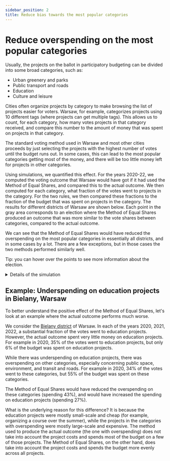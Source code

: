 ```yaml
---
sidebar_position: 2
title: Reduce bias towards the most popular categories
---
```



# Reduce overspending on the most popular categories

Usually, the projects on the ballot in participatory budgeting can be divided into some broad categories, such as:
* Urban greenery and parks
* Public transport and roads
* Education
* Culture and leisure

Cities often organize projects by category to make browsing the list of projects easier for voters. 
Warsaw, for example, categorizes projects using 10 different tags (where projects can get multiple tags).
This allows us to count, for each category, how many votes projects in that category received, and compare this number to the amount of money that was spent on projects in that category.

The standard voting method used in Warsaw and most other cities proceeds by just selecting the projects with the highest number of votes until the budget runs out.
In some cases, this can lead to the most popular categories getting most of the money, and there will be too little money left for projects in other categories.

Using simulations, we quantified this effect. For the years 2020-22, we computed the voting outcome that Warsaw would have got if it had used the Method of Equal Shares, and compared this to the actual outcome.
We then computed for each category, what fraction of the votes went to projects in the category. For the two rules, we then compared these fractions to the fraction of the budget that was spent on projects in the category.
The results for different districts of Warsaw are shown below.
Each point in the gray area corresponds to an election where the Method of Equal Shares produced an outcome that was more similar to the vote shares between categories, compared to the actual outcome.

We can see that the Method of Equal Shares would have reduced the overspending on the most popular categories in essentially all districts, and in some cases by a lot.
There are a few exceptions, but in those cases the two methods performed similarly well.

<Datawrapper src="//datawrapper.dwcdn.net/E7ac1/2/" />

Tip: you can hover over the points to see more information about the election.

<details>
<summary>Details of the simulation</summary>

The simulation was performed in January 2023 using election data from the [Pabulib library](http://pabulib.org/) based on 
PB elections in Warsaw in the years 2020, 2021, and 2022.
In each year, there were 19 elections: one for each of the 18 districts of Warsaw, and one for the city as a whole.
In the simulation, we only considered the districts, for a total of 3 &middot; 18 = 54 datasets.
These datasets are annotated with categories: each project is assigned to (possibly several) categories. 
Some projects are not assigned to any category; for convenience we treat them as belonging to a category of "no tags".

We next computed the **vote shares** for each category in each election.
In the first step, each voter is represented by 1 point, which is assigned in equal parts to the projects the voter voted for.
For example, if a voter voted for 4 projects (there is a maximum of 10 votes), then each of the 4 projects gets assigned 0.25 point.
In the second step, for each project, we divide its points equally between the categories (tags) that it belongs to.
For example, if a project has 30 points and belongs to 3 categories, then each category gets assigned 10 points.
Finally, we compute the fraction of the total points that each category received (i.e., we normalize the vote shares to sum to 1).

We then computed the outcome of the Method of Equal Shares for each election. 
For both that outcome and the actual outcome, we computed the **budget shares** for each category.
For each project that was included in one of the outcomes, we split its cost equally between the categories that it belongs to.
For example, if a project has a cost of 600 and belongs to 3 categories, then each category gets assigned 200.
Finally, we compute the fraction of the total cost that each category received (i.e., we normalize the budget shares to sum to 1).

Having computed the vote and the budget share, we can compute the **distance** between the two outcomes.
We do this using the "L1-distance": we sum over all the categories, taking the absolute value of the difference between the vote share and the budget share in that category.
Note that a lower distance means that the budget distribution is closer to the vote share distribution.

We also used other distances (such as KL-divergence) but found that the L1-distance worked best; in any case, the results were similar in that the Method of Equal Shares was closer to the vote share than was the actual outcome, in the overwhelming number of cases.

</details>

## Example: Underspending on education projects in Bielany, Warsaw

To better understand the positive effect of the Method of Equal Shares, let's look at an example where the actual outcome performs much worse.

We consider the [Bielany district](https://en.wikipedia.org/wiki/Bielany) of Warsaw. 
In each of the years 2020, 2021, 2022, a substantial fraction of the votes went to education projects.
However, the actual outcome spent very little money on education projects.
For example in 2020, 35% of the votes went to education projects, but only 6% of the budget was spent on education projects.

While there was underspending on education projects, there was overspending on other categories, especially concerning public space, environment, and transit and roads.
For example in 2020, 34% of the votes went to these categories, but 55% of the budget was spent on these categories.

The Method of Equal Shares would have reduced the overspending on these categories (spending 43%), and would have increased the spending on education projects (spending 27%).

<Datawrapper src="//datawrapper.dwcdn.net/dHS07/3/" />

What is the underlying reason for this difference? It is because the education projects were mostly small-scale and cheap (for example, organizing a course over the summer), while the projects in the categories with overspending were mostly large-scale and expensive. The method used to produce the actual outcome (the one with overspending) does not take into account the project costs and spends most of the budget on a few of those projects. The Method of Equal Shares, on the other hand, does take into account the project costs and spends the budget more evenly across all projects.
